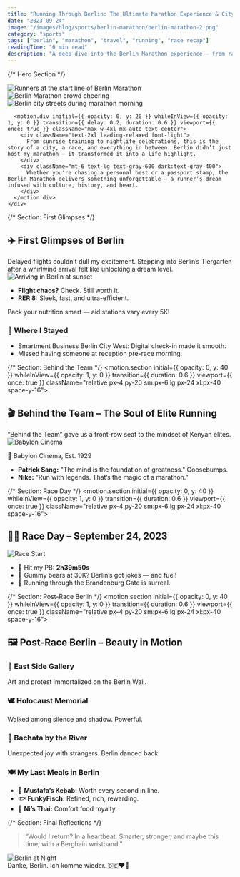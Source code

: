 ```yaml
---
title: "Running Through Berlin: The Ultimate Marathon Experience & City Adventure good"
date: "2023-09-24"
image: "/images/blog/sports/berlin-marathon/berlin-marathon-2.png"
category: "sports"
tags: ["berlin", "marathon", "travel", "running", "race recap"]
readingTime: "6 min read"
description: "A deep-dive into the Berlin Marathon experience — from race day adrenaline to post-run city joy."
---
```



<script type="application/ld+json">{`
{
  "@context": "https://schema.org",
  "@type": "BlogPosting",
  "headline": "Running Through Berlin: The Ultimate Marathon Experience & City Adventure",
  "image": ["https://yourdomain.com/images/blog/sports/berlin-marathon/berlin-marathon-2.png"],
  "datePublished": "2023-09-24",
  "author": {
    "@type": "Person",
    "name": "Alex"
  },
  "publisher": {
    "@type": "Organization",
    "name": "Your Blog Name",
    "logo": {
      "@type": "ImageObject",
      "url": "https://yourdomain.com/logo.png"
    }
  },
  "description": "A deep-dive into the Berlin Marathon experience — from race day adrenaline to post-run city joy."
}
`}</script>

<main className="min-h-screen w-full bg-white dark:bg-black text-gray-900 dark:text-gray-100 overflow-x-hidden">



{/* Hero Section */}
<FadeInSection>
  <section className="relative px-4 py-20 sm:px-6 lg:px-24 xl:px-20">
    <div className="space-y-16">
      <GalleryLightbox>
        <div className="relative w-full h-[500px]">
          <Image
            src="/images/blog/sports/berlin-marathon/berlin-marathon-hero.png"
            alt="Runners at the start line of Berlin Marathon"
            fill
            className="rounded-3xl shadow-2xl object-cover border border-gray-200 dark:border-gray-700 transition-transform duration-500 hover:scale-105"
          />
        </div>
        <div className="grid grid-cols-1 md:grid-cols-2 gap-10">
          <div className="relative w-full h-[400px]">
            <Image
              src="/images/blog/sports/berlin-marathon/berlin-marathon-crowd.png"
              alt="Berlin Marathon crowd cheering"
              fill
              className="rounded-2xl shadow-xl object-cover border border-gray-300 dark:border-gray-600 transition-transform duration-500 hover:scale-105"
            />
          </div>
          <div className="relative w-full h-[400px]">
            <Image
              src="/images/blog/sports/berlin-marathon/berlin-marathon-streets.png"
              alt="Berlin city streets during marathon morning"
              fill
              className="rounded-2xl shadow-xl object-cover border border-gray-300 dark:border-gray-600 transition-transform duration-500 hover:scale-105"
            />
          </div>
        </div>
      </GalleryLightbox>

      <motion.div initial={{ opacity: 0, y: 20 }} whileInView={{ opacity: 1, y: 0 }} transition={{ delay: 0.2, duration: 0.6 }} viewport={{ once: true }} className="max-w-4xl mx-auto text-center">
        <div className="text-2xl leading-relaxed font-light">
          From sunrise training to nightlife celebrations, this is the story of a city, a race, and everything in between. Berlin didn’t just host my marathon — it transformed it into a life highlight.
        </div>
        <div className="mt-6 text-lg text-gray-600 dark:text-gray-400">
          Whether you're chasing a personal best or a passport stamp, the Berlin Marathon delivers something unforgettable — a runner’s dream infused with culture, history, and heart.
        </div>
      </motion.div>
    </div>
  </section>
</FadeInSection>







{/* Section: First Glimpses */}
<FadeInSection>
<section className="relative px-4 py-20 sm:px-6 lg:px-24 xl:px-20 space-y-16">
  <div className="text-center">
    <h2 className="text-3xl md:text-4xl font-bold mb-4">✈️ First Glimpses of Berlin</h2>
    <div className="text-lg text-gray-600 dark:text-gray-300">
      Delayed flights couldn’t dull my excitement. Stepping into Berlin’s Tiergarten after a whirlwind arrival felt like unlocking a dream level.
    </div>
  </div>

  <div className="relative w-full h-[500px]">
    <Image src="/images/blog/sports/berlin-marathon/berlin-marathon-arrival.png" alt="Arriving in Berlin at sunset" fill className="rounded-2xl shadow-xl object-cover border border-gray-300 dark:border-gray-600" />
  </div>

  <ul className="list-disc list-inside text-lg text-gray-700 dark:text-gray-300 max-w-4xl mx-auto">
    <li><strong>Flight chaos?</strong> Check. Still worth it.</li>
    <li><strong>RER 8:</strong> Sleek, fast, and ultra-efficient.</li>
  </ul>

  <Callout type="tip">
    Pack your nutrition smart — aid stations vary every 5K!
  </Callout>

  <div className="bg-gradient-to-br from-blue-50 to-white dark:from-gray-800 dark:to-gray-900 p-6 rounded-xl shadow-inner max-w-2xl mx-auto">
    <h3 className="text-xl font-semibold mb-2">🏨 Where I Stayed</h3>
    <ul className="list-disc list-inside">
      <li>Smartment Business Berlin City West: Digital check-in made it smooth.</li>
      <li>Missed having someone at reception pre-race morning.</li>
    </ul>
  </div>
</section>
</FadeInSection>








{/* Section: Behind the Team */}
<motion.section initial={{ opacity: 0, y: 40 }} whileInView={{ opacity: 1, y: 0 }} transition={{ duration: 0.6 }} viewport={{ once: true }} className="relative px-4 py-20 sm:px-6 lg:px-24 xl:px-40 space-y-16">
  <div className="text-center">
    <h2 className="text-3xl md:text-4xl font-bold mb-4">🎬 Behind the Team – The Soul of Elite Running</h2>
    <div className="text-lg text-gray-600 dark:text-gray-300">
      “Behind the Team” gave us a front-row seat to the mindset of Kenyan elites.
    </div>
  </div>

  <Image src="/images/blog/sports/berlin-marathon/berlin-marathon-2.png" alt="Babylon Cinema" width={1600} height={900} className="rounded-2xl shadow-xl mx-auto border border-gray-300 dark:border-gray-600" />

  <div className="bg-blue-100 dark:bg-gray-800 p-6 rounded-2xl shadow-inner border border-blue-200 dark:border-gray-700 max-w-3xl mx-auto">
    <p className="font-semibold mb-2">📍 Babylon Cinema, Est. 1929</p>
    <ul className="list-disc list-inside mt-3">
      <li><strong>Patrick Sang:</strong> "The mind is the foundation of greatness." Goosebumps.</li>
      <li><strong>Nike:</strong> “Run with legends. That’s the magic of a marathon.”</li>
    </ul>
  </div>
</motion.section>

{/* Section: Race Day */}
<motion.section initial={{ opacity: 0, y: 40 }} whileInView={{ opacity: 1, y: 0 }} transition={{ duration: 0.6 }} viewport={{ once: true }} className="relative px-4 py-20 sm:px-6 lg:px-24 xl:px-40 space-y-16">
  <div className="text-center">
    <h2 className="text-3xl md:text-4xl font-bold mb-4">🏃‍♂️ Race Day – September 24, 2023</h2>
  </div>

  <Image src="/images/blog/sports/berlin-marathon/berlin-marathon-2.png" alt="Race Start" width={1600} height={900} className="rounded-2xl shadow-xl mx-auto border border-gray-300 dark:border-gray-600" />

  <ul className="list-disc list-inside text-lg text-gray-700 dark:text-gray-300 max-w-4xl mx-auto">
    <li>🎯 Hit my PB: <strong>2h39m50s</strong></li>
    <li>🍬 Gummy bears at 30K? Berlin’s got jokes — and fuel!</li>
    <li>🏁 Running through the Brandenburg Gate is surreal.</li>
  </ul>
</motion.section>

{/* Section: Post-Race Berlin */}
<motion.section initial={{ opacity: 0, y: 40 }} whileInView={{ opacity: 1, y: 0 }} transition={{ duration: 0.6 }} viewport={{ once: true }} className="relative px-4 py-20 sm:px-6 lg:px-24 xl:px-40 space-y-16">
  <div className="text-center">
    <h2 className="text-3xl md:text-4xl font-bold mb-10">🖼️ Post-Race Berlin – Beauty in Motion</h2>
  </div>

  <div className="grid md:grid-cols-3 gap-10">
    <div className="bg-white dark:bg-gray-800 rounded-xl shadow-md p-6">
      <h3 className="text-lg font-semibold">🎨 East Side Gallery</h3>
      <p>Art and protest immortalized on the Berlin Wall.</p>
    </div>
    <div className="bg-white dark:bg-gray-800 rounded-xl shadow-md p-6">
      <h3 className="text-lg font-semibold">🕊️ Holocaust Memorial</h3>
      <p>Walked among silence and shadow. Powerful.</p>
    </div>
    <div className="bg-white dark:bg-gray-800 rounded-xl shadow-md p-6">
      <h3 className="text-lg font-semibold">💃 Bachata by the River</h3>
      <p>Unexpected joy with strangers. Berlin danced back.</p>
    </div>
  </div>

  <div className="text-center">
    <h3 className="text-2xl font-semibold mt-10 mb-6">🍽️ My Last Meals in Berlin</h3>
    <ul className="list-disc list-inside max-w-2xl mx-auto text-lg text-gray-700 dark:text-gray-300">
      <li>🥙 <strong>Mustafa’s Kebab:</strong> Worth every second in line.</li>
      <li>🐟 <strong>FunkyFisch:</strong> Refined, rich, rewarding.</li>
      <li>🍜 <strong>Ni’s Thai:</strong> Comfort food royalty.</li>
    </ul>
  </div>
</motion.section>

{/* Section: Final Reflections */}
<section initial={{ opacity: 0, y: 40 }} whileInView={{ opacity: 1, y: 0 }} transition={{ duration: 0.6 }} viewport={{ once: true }} className="relative px-4 py-20 sm:px-6 lg:px-24 xl:px-40 text-center space-y-12">
  <blockquote className="italic text-xl max-w-3xl mx-auto text-gray-600 dark:text-gray-300 border-l-4 border-red-400 pl-6">
    “Would I return? In a heartbeat. Smarter, stronger, and maybe this time, with a Berghain wristband.”
  </blockquote>

  <Image src="/images/blog/sports/berlin-marathon/berlin-marathon-2.png" alt="Berlin at Night" width={1600} height={900} className="rounded-3xl shadow-2xl mx-auto border border-gray-300 dark:border-gray-600" />

  <div className="text-2xl font-bold text-gray-800 dark:text-gray-100 animate-fadeIn delay-500">
    Danke, Berlin. Ich komme wieder. 🇩🇪❤️‍🔥
  </div>
</section>

<AuthorBox name="Amadou" bio="Paris-based AI engineer, runner and dancer. Sharing stories from the track and the terminal — race recaps and AI deep dives." avatar="/images/profile.jpeg" />
<ShareButtons />

</main>
